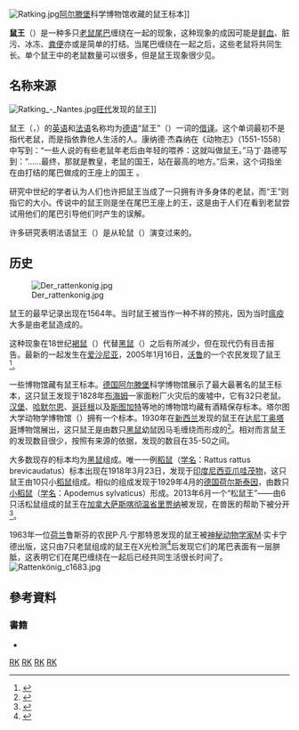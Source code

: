 [[File:Ratking.jpg|thumb]][[阿尔滕堡|阿尔滕堡]]科学博物馆收藏的鼠王标本]]

'''鼠王'''（{{lang-en|Rat king}}）是一种多只[[老鼠|老鼠]][[尾巴|尾巴]]缠绕在一起的现象，这种现象的成因可能是[[鲜血|鲜血]]、脏污、冰冻、[[粪便|粪便]]亦或是简单的打结。当尾巴缠绕在一起之后，这些老鼠将共同生长。单个鼠王中的老鼠数量可以很多，但是鼠王现象很少见。{{fact|这种现象常常讓人聯想到[[德国|德国]]，因为大部分的例子都是在那里发现的。历史上曾有许多关于鼠王的[[迷信|迷信]]，而大多数的迷信都相信鼠王是一种不祥的预兆，常常与[[瘟疫|瘟疫]]有关。}}

==名称来源==
[[File:Ratking_-_Nantes.jpg|thumb]][[旺代省|旺代]]发现的鼠王]]

鼠王（{{lang-en|rat king}}，{{lang-fr|roi des rats}}）的[[英语|英语]]和[[法语|法语]]名称均为[[德语|德语]]“鼠王”（{{lang-de|Rattenkönig}}）一词的[[借译|借译]]。这个单词最初不是指代老鼠，而是指依靠他人生活的人。康纳德·杰森纳在《动物志》（1551-1558）中写到：“一些人说的有些老鼠年老后由年轻的喂养：这就叫做鼠王。”马丁·路德写到：“……最终，那就是教皇，老鼠的国王，站在最高的地方。”后来，这个词指坐在由打结的尾巴做成的王座上的国王{{sfn|Hart|1982}}{{rp|page=[https://archive.org/details/rats0000hart/page/66 66]}} 。

研究中世纪的学者认为人们也许把鼠王当成了一只拥有许多身体的老鼠，而“王”则指它的大小。传说中的鼠王则是坐在尾巴王座上的王，这是由于人们在看到老鼠尝试用他们的尾巴引导他们时产生的误解。

许多研究表明法语鼠王（{{lang-fr|roi des rats}}）是从轮鼠（{{lang-fr|rouets des rats}}）演变过来的{{sfn|Hart|1982}}{{rp|page=[https://archive.org/details/rats0000hart/page/67 67]}}。

==历史==
[[File:Der_rattenkonig.jpg|thumb]]

鼠王的最早记录出现在1564年{{sfn|Hart|1982}}{{rp|page=[https://archive.org/details/rats0000hart/page/66 66]}}。当时鼠王被当作一种不祥的预兆，因为当时[[鼠疫|瘟疫]]大多是由老鼠造成的。

这种现象在18世纪[[褐鼠|褐鼠]]（{{sn|Rattus norvegicus|bn}}）代替[[黑鼠|黑鼠]]（{{sn|Rattus rattus|bn}}）之后有所减少，但在现代仍有目击报告。最新的一起发生在[[爱沙尼亚|爱沙尼亚]]，2005年1月16日，[[沃鲁县|沃鲁]]的一个农民发现了鼠王<ref>{{cite journal |author=Miljutin A |url=http://www.kirj.ee/public/Ecology/2007/issue_1/bio-2007-1-7.pdf |title=Rat kings in Estonia |journal=Proc. Estonian Acad. Sci. Biol. Ecol |volume=56 |issue=1 |pages=77–81 |year=2007}}</ref>。

一些博物馆藏有鼠王标本。[[德国|德国]][[阿尔滕堡|阿尔滕堡]]科学博物馆展示了最大最著名的鼠王标本，这只鼠王发现于1828年[[布海姆|布海姆]]一家面粉厂火灾后的废墟中，它有32只老鼠。[[汉堡|汉堡]]、[[哈默尔恩|哈默尔恩]]、[[哥廷根|哥廷根]]以及[[斯图加特|斯图加特]]等地的博物馆均藏有酒精保存标本。塔尔图大学动物学博物馆（{{lang-et|Tartu Ülikooli Zooloogiamuuseum}}）拥有一个标本。1930年在[[新西兰|新西兰]]发现的鼠王在[[达尼丁|达尼丁]][[奥塔哥大区|奥塔哥]]博物馆展出，这只鼠王是由数只[[黑鼠|黑鼠]]幼鼠因马毛缠绕而形成的<ref>{{cite web |url=http://www.otagomuseum.govt.nz/rat_king.html |title=Rat King |accessdate=2007-06-09 |work=Galleries > Animal Attic |publisher=Otago museum |quote=The Otago Museum’s rat king: This display features a family of Rattus rattus, discovered in the 1930s. They had fallen from their nest in the rafters of a shipping company shed, and were immediately followed to the floor by a parent who vigorously defended the young. |archiveurl=https://web.archive.org/web/20061004063855/http://www.otagomuseum.govt.nz/rat_king.html |archivedate=2006-10-04 }}</ref>。相对而言鼠王的发现数目很少，按照有来源的依据，发现的数目在35-50之间。

大多数现存的标本均为[[黑鼠|黑鼠]]组成。唯一一例[[稻鼠|稻鼠]]（[[学名|学名]]：Rattus rattus brevicaudatus）标本出现在1918年3月23日，发现于[[印度尼西亚|印度尼西亚]][[爪哇岛|爪哇]][[茂物|茂物]]，这只鼠王由10只小[[稻鼠|稻鼠]]组成。相似的组成发现于1929年4月的[[德国|德国]][[石勒苏益格-荷尔斯泰因|荷尔斯泰因]]，由数只[[小稻鼠|小稻鼠]]（[[学名|学名]]：Apodemus sylvaticus）形成。2013年6月一个“松鼠王”——由6只活松鼠组成的鼠王在[[加拿大|加拿大]][[萨斯喀彻温|萨斯喀彻温省]][[里贾纳|里贾纳]]被发现，在兽医的帮助下被分开<ref>{{cite web |url=http://metronews.ca/news/regina/702478/photos-regina-squirrels-stuck-in-a-sticky-situation/ |title=Photos: Regina squirrels tangled by sticky situation |publisher=Metro News |date=2013-06-11 |accessdate=2013-06-14 |author=McDonald, Alyssa |archive-url=https://web.archive.org/web/20150620155905/http://metronews.ca/news/regina/702478/photos-regina-squirrels-stuck-in-a-sticky-situation/ |archive-date=2015-06-20 |dead-url=yes }}</ref>。

1963年一位[[荷兰|荷兰]]鲁斯芬的农民P·凡·宁那特恩发现的鼠王被[[神秘动物学|神秘动物学家]]M·实卡宁德出版，这只由7只老鼠组成的鼠王在X光检测<ref name=Rucpen>{{cite news |url=http://www.museumkennis.nl/nnm.dossiers/museumkennis/i003328.html |title=Rat king Rucphen |last=Rucphen |first=Rat king |work=Rucphen |date=2007-01-21 |accessdate=2007-01-21 |archiveurl=https://web.archive.org/web/20130115153708/http://www.museumkennis.nl/nnm.dossiers/museumkennis/i003328.html |archivedate=2013-01-15 }}</ref>后发现它们的尾巴表面有一层胼胝，这表明它们在尾巴缠绕在一起后已经共同生活很长时间了{{r|Rucpen}}。
[[File:Rattenkönig_c1683.jpg|thumb]]

==參考資料==
{{Reflist}}
===書籍===
* {{cite book |last=Hart |first=Martin |url=https://archive.org/details/rats0000hart |title=Rats |publisher=Allison & Busby |year=1982 |isbn=0-85031-297-3 |ref=harv }}

[[Category:神秘生物|RK]]
[[Category:传说|RK]]
[[Category:神話傳說中的齧齒目|RK]]
[[Category:歐洲民俗|RK]]